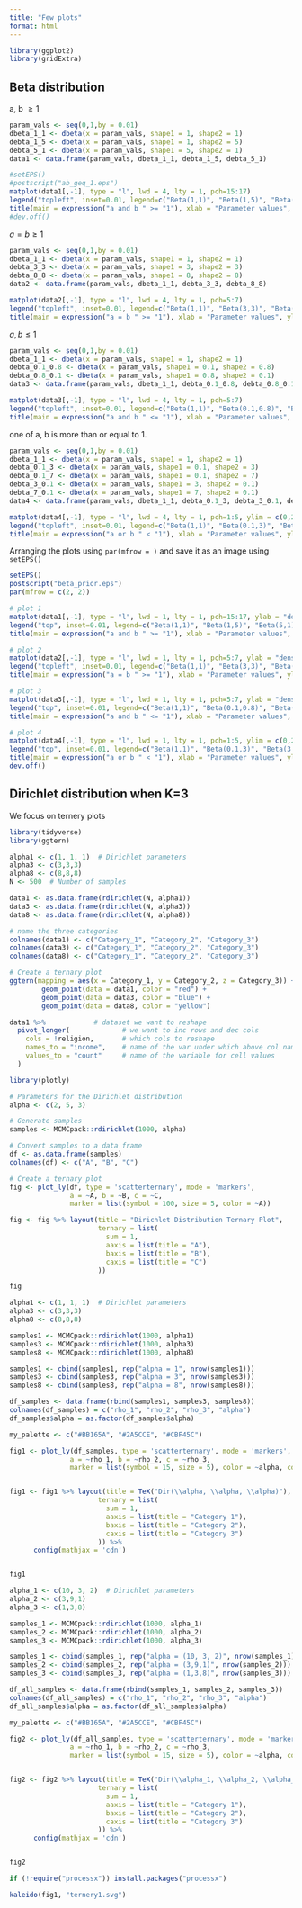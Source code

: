 ```yaml
---
title: "Few plots"
format: html
---
```


```r
library(ggplot2)
library(gridExtra)
```

## Beta distribution
a, b $\geq 1$
```r
param_vals <- seq(0,1,by = 0.01)
dbeta_1_1 <- dbeta(x = param_vals, shape1 = 1, shape2 = 1)
debta_1_5 <- dbeta(x = param_vals, shape1 = 1, shape2 = 5)
debta_5_1 <- dbeta(x = param_vals, shape1 = 5, shape2 = 1)
data1 <- data.frame(param_vals, dbeta_1_1, debta_1_5, debta_5_1)

#setEPS() 
#postscript("ab_geq_1.eps")
matplot(data1[,-1], type = "l", lwd = 4, lty = 1, pch=15:17) 
legend("topleft", inset=0.01, legend=c("Beta(1,1)", "Beta(1,5)", "Beta(5,1)"),col=c("black","red", "green"), lty=1, cex=0.8)
title(main = expression("a and b " >= "1"), xlab = "Parameter values", ylab = "density")
#dev.off()
```

$a = b \geq 1$
```r
param_vals <- seq(0,1,by = 0.01)
dbeta_1_1 <- dbeta(x = param_vals, shape1 = 1, shape2 = 1)
debta_3_3 <- dbeta(x = param_vals, shape1 = 3, shape2 = 3)
debta_8_8 <- dbeta(x = param_vals, shape1 = 8, shape2 = 8)
data2 <- data.frame(param_vals, dbeta_1_1, debta_3_3, debta_8_8)

matplot(data2[,-1], type = "l", lwd = 4, lty = 1, pch=5:7) 
legend("topleft", inset=0.01, legend=c("Beta(1,1)", "Beta(3,3)", "Beta(8,8)"),col=c("black","red", "green"), lty=1, cex=0.8)
title(main = expression("a = b " >= "1"), xlab = "Parameter values", ylab = "density")
```

$a , b \leq 1$
```r
param_vals <- seq(0,1,by = 0.01)
dbeta_1_1 <- dbeta(x = param_vals, shape1 = 1, shape2 = 1)
debta_0.1_0.8 <- dbeta(x = param_vals, shape1 = 0.1, shape2 = 0.8)
debta_0.8_0.1 <- dbeta(x = param_vals, shape1 = 0.8, shape2 = 0.1)
data3 <- data.frame(param_vals, dbeta_1_1, debta_0.1_0.8, debta_0.8_0.1)

matplot(data3[,-1], type = "l", lwd = 4, lty = 1, pch=5:7) 
legend("topleft", inset=0.01, legend=c("Beta(1,1)", "Beta(0.1,0.8)", "Beta(0.8,0.1)"),col=c("black","red", "green"), lty=1, cex=0.8)
title(main = expression("a and b " <= "1"), xlab = "Parameter values", ylab = "density")
```

one of a, b is more than or equal to 1.
```r
param_vals <- seq(0,1,by = 0.01)
dbeta_1_1 <- dbeta(x = param_vals, shape1 = 1, shape2 = 1)
debta_0.1_3 <- dbeta(x = param_vals, shape1 = 0.1, shape2 = 3)
debta_0.1_7 <- dbeta(x = param_vals, shape1 = 0.1, shape2 = 7)
debta_3_0.1 <- dbeta(x = param_vals, shape1 = 3, shape2 = 0.1)
debta_7_0.1 <- dbeta(x = param_vals, shape1 = 7, shape2 = 0.1)
data4 <- data.frame(param_vals, dbeta_1_1, debta_0.1_3, debta_3_0.1, debta_0.1_7 ,debta_7_0.1)

matplot(data4[,-1], type = "l", lwd = 4, lty = 1, pch=1:5, ylim = c(0,2)) 
legend("topleft", inset=0.01, legend=c("Beta(1,1)", "Beta(0.1,3)", "Beta(3,0.1)", "Beta(0.1,7)", "Beta(7,0.1)"),col=c("black","red", "green", "blue", "cyan"), lty=1, cex=0.8)
title(main = expression("a or b " < "1"), xlab = "Parameter values", ylab = "density")
```


Arranging the plots using `par(mfrow = )` and save it as an image using `setEPS()`
```r
setEPS() 
postscript("beta_prior.eps")
par(mfrow = c(2, 2))

# plot 1
matplot(data1[,-1], type = "l", lwd = 1, lty = 1, pch=15:17, ylab = "density", xlab = "Parameter values") 
legend("top", inset=0.01, legend=c("Beta(1,1)", "Beta(1,5)", "Beta(5,1)"),col=c("black","red", "green"), lty=1, cex=0.8)
title(main = expression("a and b " >= "1"), xlab = "Parameter values", ylab = "density")

# plot 2
matplot(data2[,-1], type = "l", lwd = 1, lty = 1, pch=5:7, ylab = "density", xlab = "Parameter values") 
legend("topleft", inset=0.01, legend=c("Beta(1,1)", "Beta(3,3)", "Beta(8,8)"),col=c("black","red", "green"), lty=1, cex=0.8)
title(main = expression("a = b " >= "1"), xlab = "Parameter values", ylab = "density")

# plot 3
matplot(data3[,-1], type = "l", lwd = 1, lty = 1, pch=5:7, ylab = "density", xlab = "Parameter values") 
legend("top", inset=0.01, legend=c("Beta(1,1)", "Beta(0.1,0.8)", "Beta(0.8,0.1)"),col=c("black","red", "green"), lty=1, cex=0.8)
title(main = expression("a and b " <= "1"), xlab = "Parameter values", ylab = "density")

# plot 4
matplot(data4[,-1], type = "l", lwd = 1, lty = 1, pch=1:5, ylim = c(0,2), ylab = "density", xlab = "Parameter values") 
legend("top", inset=0.01, legend=c("Beta(1,1)", "Beta(0.1,3)", "Beta(3,0.1)", "Beta(0.1,7)", "Beta(7,0.1)"),col=c("black","red", "green", "blue", "cyan"), lty=1, cex=0.8)
title(main = expression("a or b " < "1"), xlab = "Parameter values", ylab = "density")
dev.off()
```

## Dirichlet distribution when K=3
We focus on ternery plots

```r
library(tidyverse)
library(ggtern)
```

```r
alpha1 <- c(1, 1, 1)  # Dirichlet parameters
alpha3 <- c(3,3,3)
alpha8 <- c(8,8,8)
N <- 500  # Number of samples

data1 <- as.data.frame(rdirichlet(N, alpha1))
data3 <- as.data.frame(rdirichlet(N, alpha3))
data8 <- as.data.frame(rdirichlet(N, alpha8))

# name the three categories
colnames(data1) <- c("Category_1", "Category_2", "Category_3") 
colnames(data3) <- c("Category_1", "Category_2", "Category_3")
colnames(data8) <- c("Category_1", "Category_2", "Category_3")

# Create a ternary plot
ggtern(mapping = aes(x = Category_1, y = Category_2, z = Category_3)) +
        geom_point(data = data1, color = "red") +
        geom_point(data = data3, color = "blue") +
        geom_point(data = data8, color = "yellow")    
```

```r
data1 %>%            # dataset we want to reshape
  pivot_longer(             # we want to inc rows and dec cols
    cols = !religion,       # which cols to reshape
    names_to = "income",    # name of the var under which above col names will go
    values_to = "count"     # name of the variable for cell values
  )
```


```r
library(plotly)
```

```r
# Parameters for the Dirichlet distribution
alpha <- c(2, 5, 3)

# Generate samples
samples <- MCMCpack::rdirichlet(1000, alpha)

# Convert samples to a data frame
df <- as.data.frame(samples)
colnames(df) <- c("A", "B", "C")

# Create a ternary plot
fig <- plot_ly(df, type = 'scatterternary', mode = 'markers',
               a = ~A, b = ~B, c = ~C,
               marker = list(symbol = 100, size = 5, color = ~A))

fig <- fig %>% layout(title = "Dirichlet Distribution Ternary Plot",
                      ternary = list(
                        sum = 1,
                        aaxis = list(title = "A"),
                        baxis = list(title = "B"),
                        caxis = list(title = "C")
                      ))

fig
```


```r
alpha1 <- c(1, 1, 1)  # Dirichlet parameters
alpha3 <- c(3,3,3)
alpha8 <- c(8,8,8)

samples1 <- MCMCpack::rdirichlet(1000, alpha1)
samples3 <- MCMCpack::rdirichlet(1000, alpha3)
samples8 <- MCMCpack::rdirichlet(1000, alpha8)

samples1 <- cbind(samples1, rep("alpha = 1", nrow(samples1)))
samples3 <- cbind(samples3, rep("alpha = 3", nrow(samples3)))
samples8 <- cbind(samples8, rep("alpha = 8", nrow(samples8)))

df_samples <- data.frame(rbind(samples1, samples3, samples8))
colnames(df_samples) = c("rho_1", "rho_2", "rho_3", "alpha")
df_samples$alpha = as.factor(df_samples$alpha)

my_palette <- c("#BB165A", "#2A5CCE", "#CBF45C")

fig1 <- plot_ly(df_samples, type = 'scatterternary', mode = 'markers',
               a = ~rho_1, b = ~rho_2, c = ~rho_3,
               marker = list(symbol = 15, size = 5), color = ~alpha, colors = my_palette)


fig1 <- fig1 %>% layout(title = TeX("Dir(\\alpha, \\alpha, \\alpha)"),
                      ternary = list(
                        sum = 1,
                        aaxis = list(title = "Category 1"),
                        baxis = list(title = "Category 2"),
                        caxis = list(title = "Category 3")
                      )) %>% 
      config(mathjax = 'cdn')


fig1                     
````


```r
alpha_1 <- c(10, 3, 2)  # Dirichlet parameters
alpha_2 <- c(3,9,1)
alpha_3 <- c(1,3,8)

samples_1 <- MCMCpack::rdirichlet(1000, alpha_1)
samples_2 <- MCMCpack::rdirichlet(1000, alpha_2)
samples_3 <- MCMCpack::rdirichlet(1000, alpha_3)

samples_1 <- cbind(samples_1, rep("alpha = (10, 3, 2)", nrow(samples_1)))
samples_2 <- cbind(samples_2, rep("alpha = (3,9,1)", nrow(samples_2)))
samples_3 <- cbind(samples_3, rep("alpha = (1,3,8)", nrow(samples_3)))

df_all_samples <- data.frame(rbind(samples_1, samples_2, samples_3))
colnames(df_all_samples) = c("rho_1", "rho_2", "rho_3", "alpha")
df_all_samples$alpha = as.factor(df_all_samples$alpha)

my_palette <- c("#BB165A", "#2A5CCE", "#CBF45C")

fig2 <- plot_ly(df_all_samples, type = 'scatterternary', mode = 'markers',
               a = ~rho_1, b = ~rho_2, c = ~rho_3,
               marker = list(symbol = 15, size = 5), color = ~alpha, colors = my_palette)


fig2 <- fig2 %>% layout(title = TeX("Dir(\\alpha_1, \\alpha_2, \\alpha_3)"),
                      ternary = list(
                        sum = 1,
                        aaxis = list(title = "Category 1"),
                        baxis = list(title = "Category 2"),
                        caxis = list(title = "Category 3")
                      )) %>% 
      config(mathjax = 'cdn')


fig2    

````



```r
if (!require("processx")) install.packages("processx")
```

```r
kaleido(fig1, "ternery1.svg")
```

